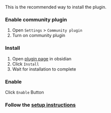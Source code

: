 
<ViaObsidianInfo />

This is the recommended way to install the plugin.

<Steps>

### Enable community plugin

1. Open `Settings` > `Community plugin`
2. Turn on community plugin

### Install

1. Open [plugin page](https://obsidian.md/plugins?id=zotlit) in obsidian
2. Click `Install`
3. Wait for installation to complete

### Enable

Click `Enable` Button

### Follow the [setup instructions](#basic-setup)

</Steps>
